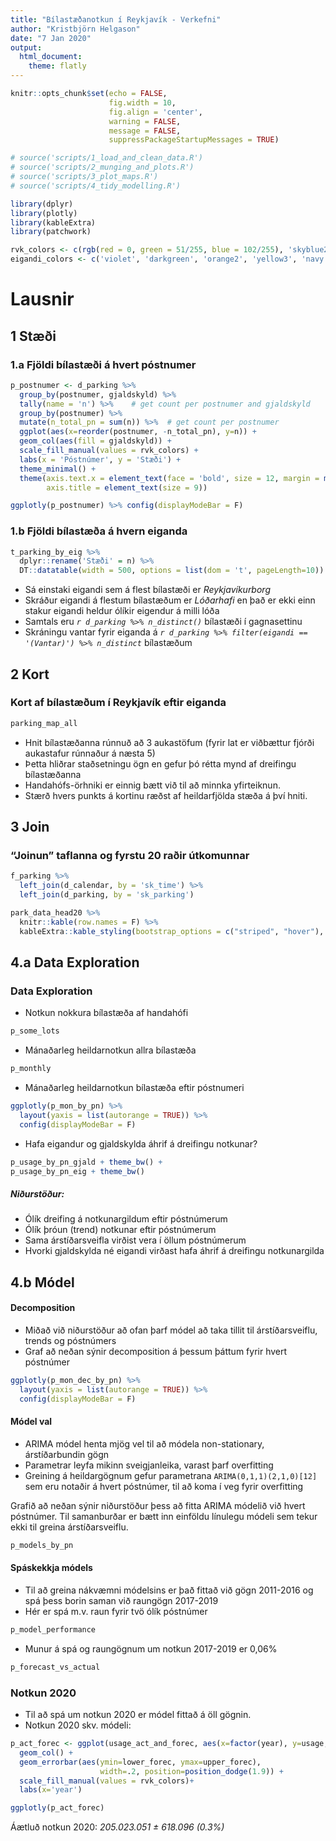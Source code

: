 ```yaml
---
title: "Bílastæðanotkun í Reykjavík - Verkefni"
author: "Kristbjörn Helgason"
date: "7 Jan 2020"
output: 
  html_document: 
    theme: flatly
---
```


```r
knitr::opts_chunk$set(echo = FALSE, 
                      fig.width = 10, 
                      fig.align = 'center',
                      warning = FALSE, 
                      message = FALSE, 
                      suppressPackageStartupMessages = TRUE)
```


```r
# source('scripts/1_load_and_clean_data.R')
# source('scripts/2_munging_and_plots.R')
# source('scripts/3_plot_maps.R')
# source('scripts/4_tidy_modelling.R')
```

```r
library(dplyr)
library(plotly)
library(kableExtra)
library(patchwork)

rvk_colors <- c(rgb(red = 0, green = 51/255, blue = 102/255), 'skyblue2', 'grey')
eigandi_colors <- c('violet', 'darkgreen', 'orange2', 'yellow3', 'navy', 'darkgrey', 'red')
```

# Lausnir {.tabset}

## 1 Stæði
### 1.a Fjöldi bílastæði á hvert póstnumer

```r
p_postnumer <- d_parking %>% 
  group_by(postnumer, gjaldskyld) %>% 
  tally(name = 'n') %>%    # get count per postnumer and gjaldskyld
  group_by(postnumer) %>%  
  mutate(n_total_pn = sum(n)) %>%  # get count per postnumer
  ggplot(aes(x=reorder(postnumer, -n_total_pn), y=n)) +
  geom_col(aes(fill = gjaldskyld)) +
  scale_fill_manual(values = rvk_colors) +
  labs(x = 'Póstnúmer', y = 'Stæði') +
  theme_minimal() +
  theme(axis.text.x = element_text(face = 'bold', size = 12, margin = margin(-10,0,0,0)),
        axis.title = element_text(size = 9))

ggplotly(p_postnumer) %>% config(displayModeBar = F)
```


### 1.b Fjöldi bílastæða á hvern eiganda

```r
t_parking_by_eig %>% 
  dplyr::rename('Stæði' = n) %>% 
  DT::datatable(width = 500, options = list(dom = 't', pageLength=10))

```

- Sá einstaki eigandi sem á flest bílastæði er *Reykjavíkurborg*
- Skráður eigandi á flestum bílastæðum er *Lóðarhafi* en það er ekki einn stakur eigandi heldur ólíkir eigendur á milli lóða
- Samtals eru *`r d_parking %>% n_distinct()`* bílastæði í gagnasettinu
- Skráningu vantar fyrir eiganda á *`r d_parking %>% filter(eigandi == '(Vantar)') %>% n_distinct`* bílastæðum

## 2 Kort
### Kort af bílastæðum í Reykjavík eftir eiganda

```r
parking_map_all
```

- Hnit bílastæðanna rúnnuð að 3 aukastöfum (fyrir lat er viðbættur fjórði aukastafur rúnnaður á næsta 5)
- Þetta hliðrar staðsetningu ögn en gefur þó rétta mynd af dreifingu bílastæðanna
- Handahófs-örhniki er einnig bætt við til að minnka yfirteiknun.
- Stærð hvers punkts á kortinu ræðst af heildarfjölda stæða á því hniti.


## 3 Join 
### "Joinun" taflanna og fyrstu 20 raðir útkomunnar

```r
f_parking %>% 
  left_join(d_calendar, by = 'sk_time') %>% 
  left_join(d_parking, by = 'sk_parking')
```


```r
park_data_head20 %>% 
  knitr::kable(row.names = F) %>% 
  kableExtra::kable_styling(bootstrap_options = c("striped", "hover"), full_width = F)
```


## 4.a Data Exploration

### Data Exploration

- Notkun nokkura bílastæða af handahófi
```r
p_some_lots
```

- Mánaðarleg heildarnotkun allra bílastæða
```r
p_monthly
```

- Mánaðarleg heildarnotkun bílastæða eftir póstnumeri
```r
ggplotly(p_mon_by_pn) %>% 
  layout(yaxis = list(autorange = TRUE)) %>% 
  config(displayModeBar = F)
```

- Hafa eigandur og gjaldskylda áhrif á dreifingu notkunar?
```r
p_usage_by_pn_gjald + theme_bw() +
p_usage_by_pn_eig + theme_bw()
```

##### Niðurstöður:
  - Ólík dreifing á notkunargildum eftir póstnúmerum
  - Ólík þróun (trend) notkunar eftir póstnúmerum
  - Sama árstíðarsveifla virðist vera í öllum póstnúmerum
  - Hvorki gjaldskylda né eigandi virðast hafa áhrif á dreifingu notkunargilda


## 4.b Módel

#### Decomposition

- Miðað við niðurstöður að ofan þarf módel að taka tillit til árstíðarsveiflu, trends og póstnúmers
- Graf að neðan sýnir decomposition á þessum þáttum fyrir hvert póstnúmer
```r
ggplotly(p_mon_dec_by_pn) %>% 
  layout(yaxis = list(autorange = TRUE)) %>% 
  config(displayModeBar = F)
```

#### Módel val

- ARIMA módel henta mjög vel til að módela non-stationary, árstíðarbundin gögn
- Parametrar leyfa mikinn sveigjanleika, varast þarf overfitting
- Greining á heildargögnum gefur parametrana `ARIMA(0,1,1)(2,1,0)[12]` sem eru notaðir á hvert póstnúmer, til að koma í veg fyrir overfitting

Grafið að neðan sýnir niðurstöður þess að fitta ARIMA módelið við hvert póstnúmer. Til samanburðar er bætt inn einföldu línulegu módeli sem tekur ekki til greina árstíðarsveiflu.

```r
p_models_by_pn
```

#### Spáskekkja módels

- Til að greina nákvæmni módelsins er það fittað við gögn 2011-2016 og spá þess borin saman við raungögn 2017-2019
- Hér er spá m.v. raun fyrir tvö ólík póstnúmer
```r
p_model_performance
```

- Munur á spá og raungögnum um notkun 2017-2019 er 0,06%
```r
p_forecast_vs_actual
```

### Notkun 2020

- Til að spá um notkun 2020 er módel fittað á öll gögnin.
- Notkun 2020 skv. módeli:

```r
p_act_forec <- ggplot(usage_act_and_forec, aes(x=factor(year), y=usage, fill=key)) +
  geom_col() +
  geom_errorbar(aes(ymin=lower_forec, ymax=upper_forec), 
                    width=.2, position=position_dodge(1.9)) +
  scale_fill_manual(values = rvk_colors)+
  labs(x='year')

ggplotly(p_act_forec)
```

Áætluð notkun 2020:  *205.023.051 ± 618.096 (0.3%)*


